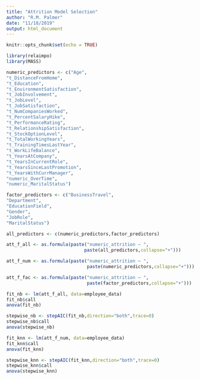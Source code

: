 ```yaml
---
title: "Attrition Model Selection"
author: "R.M. Palmer"
date: "11/18/2019"
output: html_document
---
```


```r
knitr::opts_chunk$set(echo = TRUE)
```

```r
library(relaimpo)
library(MASS)
```

```r
numeric_predictors <- c("Age",
"t_DistanceFromHome",
"t_Education",
"t_EnvironmentSatisfaction",
"t_JobInvolvement",
"t_JobLevel",
"t_JobSatisfaction",
"t_NumCompaniesWorked",
"t_PercentSalaryHike",
"t_PerformanceRating",
"t_RelationshipSatisfaction",
"t_StockOptionLevel",
"t_TotalWorkingYears",
"t_TrainingTimesLastYear",
"t_WorkLifeBalance",
"t_YearsAtCompany",
"t_YearsInCurrentRole",
"t_YearsSinceLastPromotion",
"t_YearsWithCurrManager",
"numeric_OverTime",
"numeric_MaritalStatus")

factor_predictors <- c("BusinessTravel",
"Department",
"EducationField",
"Gender",
"JobRole",
"MaritalStatus")

all_predictors <- c(numeric_predictors,factor_predictors)

att_f_all <- as.formula(paste("numeric_attrition ~ ",
                             paste(all_predictors,collapse="+")))

att_f_num <- as.formula(paste("numeric_attrition ~ ",
                              paste(numeric_predictors,collapse="+")))

att_f_fac <- as.formula(paste("numeric_attrition ~ ",
                              paste(factor_predictors,collapse="+")))
```

```r
fit_nb <- lm(att_f_all, data=employee_data)
fit_nb$call
anova(fit_nb)

stepwise_nb <- stepAIC(fit_nb,direction="both",trace=0)
stepwise_nb$call
anova(stepwise_nb)
```

```r
fit_knn <- lm(att_f_num, data=employee_data)
fit_knn$call
anova(fit_knn)

stepwise_knn <- stepAIC(fit_knn,direction="both",trace=0)
stepwise_knn$call
anova(stepwise_knn)
```